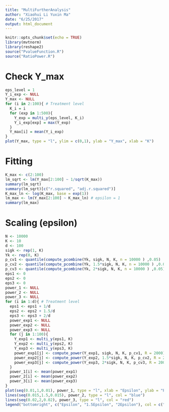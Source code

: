```yaml
---
title: "MultiFurtherAnalysis"
author: "Xiaohui Li Yuxin Ma"
date: "6/25/2017"
output: html_document
---
```


```r
knitr::opts_chunk$set(echo = TRUE)
library(mvtnorm)
library(reshape2)
source("PvalueFunction.R")
source("RatioPower.R")
```

# Check Y_max
```r
eps_level = 1
Y_i_exp <- NULL
Y_max <- NULL
for (i in 2:100){ # Treatment level
  K_i = i
  for (exp in 1:500){
    Y_exp = multi_y(eps_level, K_i)
    Y_i_exp[exp] = max(Y_exp)
  }
  Y_max[i] = mean(Y_i_exp)
}
plot(Y_max, type = "l", ylim = c(0,1), ylab = "Y_max", xlab = "K")
```

# Fitting
```r
K_max <- c(2:100)
lm_sqrt <- lm(Y_max[2:100] ~ 1/sqrt(K_max))
summary(lm_sqrt)
summary(lm_sqrt)[c("r.squared", "adj.r.squared")]
K_max_ln <- log(K_max, base = exp(1))
lm_max <- lm(Y_max[2:100] ~ K_max_ln) # epsilon = 1
summary(lm_max)
```

# Scaling (epsilon)
```r
N <- 10000
K <- 10
d <- 100
sigk <- rep(1, K)
Yk <- rep(0, K)
p_cv1 <- quantile(compute_pcombine(Yk, sigk, N, K, n = 10000 ) ,0.05)
p_cv2 <- quantile(compute_pcombine(Yk, 1.5*sigk, N, K, n = 10000 ) ,0.05)
p_cv3 <- quantile(compute_pcombine(Yk, 2*sigk, N, K, n = 10000 ) ,0.05)
eps1 <- 0
eps2 <- 0
eps3 <- 0
power_1 <- NULL
power_2 <- NULL
power_3 <- NULL
for (i in 1:d){ # Treatment level
  eps1 <- eps1 + 1/d
  eps2 <- eps2 + 1.5/d
  eps3 <- eps3 + 2/d
  power_exp1 <- NULL
  power_exp2 <- NULL
  power_exp3 <- NULL
  for (j in 1:100){
    Y_exp1 <- multi_y(eps1, K)
    Y_exp2 <- multi_y(eps2, K)
    Y_exp3 <- multi_y(eps3, K)
    power_exp1[j] <- compute_power(Y_exp1, sigk, N, K, p_cv1, R = 2000)
    power_exp2[j] <- compute_power(Y_exp2, 1.5*sigk, N, K, p_cv2, R = 2000)
    power_exp3[j] <- compute_power(Y_exp3, 2*sigk, N, K, p_cv3, R = 2000)
  }
  power_1[i] <- mean(power_exp1) 
  power_2[i] <- mean(power_exp2)
  power_3[i] <- mean(power_exp3)
}
plot(seq(0.01,1,0.01), power_1, type = "l", xlab = "Epsilon", ylab = "Power")
lines(seq(0.015,1.5,0.015), power_2, type = "l", col = "blue")
lines(seq(0.02,2,0.02), power_3, type = "l", col = "red")
legend("bottomright", c("Epsilon", "1.5Epsilon", "2Epsilon"), col = c("black","blue","red"), lty = 1)
```












